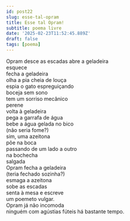 ```yaml
---
id: post22
slug: esse-tal-opram
title: Esse tal Opram!
subtitle: poema livre
date: '2025-02-23T11:52:45.889Z'
draft: false
tags: [poema]
---
```

Opram desce as escadas
abre a geladeira  
esquece  
fecha a geladeira  
olha a pia cheia de louça  
espia o gato espreguiçando  
boceja sem sono  
tem um sorriso mecânico  
perene  
volta à geladeira  
pega a garrafa de água  
bebe a água gelada no bico  
(não seria fome?)  
sim, uma azeitona  
põe na boca  
passando de um lado a outro  
na bochecha  
salgada  
Opram fecha a geladeira  
(teria fechado sozinha?)  
esmaga a azeitona  
sobe as escadas  
senta à mesa e escreve  
um poemeto vulgar.  
Opram já não incomoda  
ninguém com agústias fúteis
há bastante tempo.